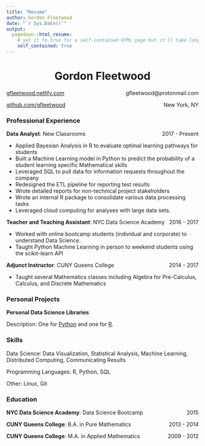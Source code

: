 ```yaml
---
title: "Resume"
author: Gordon Fleetwood
date: "`r Sys.Date()`"
output:
  pagedown::html_resume:
    # set it to true for a self-contained HTML page but it'll take longer to render
    self_contained: true
---
```


<style>

  .col4 {
    columns: 4 100px;         /* number of columns and width in pixels*/
    -webkit-columns: 4 200px; /* chrome, safari */
    -moz-columns: 4 200px;    /* firefox */
  }
  
  .col3 {
    columns: 3 100px;
    -webkit-columns: 3 100px;
    -moz-columns: 3 100px;
  }
  
.col2 {
    columns: 2 100px;
    -webkit-columns: 2 100px;
    -moz-columns: 2 100px;
  }
  
    #column_container {
    width: 959px;
    margin: 0 auto;
}
</style>

<center>
# Gordon Fleetwood
</center>

<p style="text-align:left;">
[gfleetwood.netlify.com](https://gfleetwood.netlify.com/)
<span style="float:right;">gfleetwood@protonmail.com</span>
</p>

<p style="text-align:left;">
[github.com/gfleetwood](https://github.com/gfleetwood)
<span style="float:right;">New York, NY</span>
</p>

### Professional Experience

<p style="text-align:left;">
**Data Analyst**: New Classrooms
<span style="float:right;">2017 - Present</span>
</p>

- Applied Bayesian Analysis in R to evaluate optimal learning pathways for students
- Built a Machine Learning model in Python to predict the probability of a student learning specific Mathematical skills
- Leveraged SQL to pull data for information requests throughout the company
- Redesigned the ETL pipeline for reporting test results
- Wrote detailed reports for non-technical project stakeholders
- Wrote an internal R package to consolidate various data processing tasks
- Leveraged cloud computing for analyses with large data sets.

<p style="text-align:left;">
**Teacher and Teaching Assistant**: NYC Data Science Academy
<span style="float:right;">2016 - 2017</span>
</p>

- Worked with online bootcamp students (individual and corporate) to understand Data Science.
- Taught Python Machine Learning in person to weekend students using the scikit-learn API

<p style="text-align:left;">
**Adjunct Instructor**: CUNY Queens College
<span style="float:right;">2014 - 2017</span>
</p>

- Taught several Mathematics classes including Algebra for Pre-Calculus, Calculus, and Discrete Mathematics

### Personal Projects

**Personal Data Science Libraries**

Description: One for [Python](https://github.com/gfleetwood/handyman) and one for [R](https://github.com/gfleetwood/sansor).

### Skills

Data Science: Data Visualization, Statistical Analysis, Machine Learning, Distributed Computing, Communicating Results

Programming Languages: R, Python, SQL

Other: Linux, Git

### Education

<p style="text-align:left;">
**NYC Data Science Academy**: Data Science Bootcamp
<span style="float:right;">2015</span>
</p>

<p style="text-align:left;">
**CUNY Queens College**: B.A. in Pure Mathematics
<span style="float:right;">2013 - 2014</span>
</p>

<p style="text-align:left;">
**CUNY Queens College**: M.A. in Applied Mathematics 
<span style="float:right;">2009 - 2012</span>
</p>
